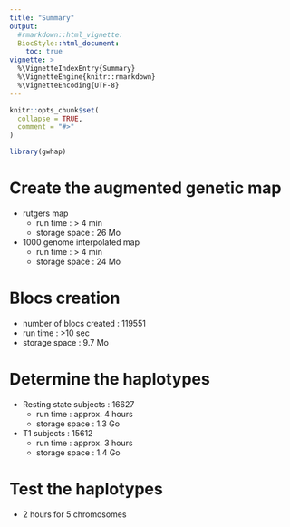 ```yaml
---
title: "Summary"
output:
  #rmarkdown::html_vignette:
  BiocStyle::html_document:
    toc: true
vignette: >
  %\VignetteIndexEntry{Summary}
  %\VignetteEngine{knitr::rmarkdown}
  %\VignetteEncoding{UTF-8}
---
```


```r
knitr::opts_chunk$set(
  collapse = TRUE,
  comment = "#>"
)
```

```R
library(gwhap)
```


# Create the augmented genetic map

* rutgers map
  * run time : > 4 min
  * storage space : 26 Mo

* 1000 genome interpolated map
  * run time : > 4 min
  * storage space : 24 Mo

# Blocs creation

* number of blocs created : 119551
* run time : >10 sec
* storage space : 9.7 Mo

# Determine the haplotypes

* Resting state subjects : 16627
  * run time : approx. 4 hours
  * storage space : 1.3 Go

* T1 subjects : 15612
  * run time : approx. 3 hours
  * storage space : 1.4 Go

# Test the haplotypes

* 2 hours for 5 chromosomes
